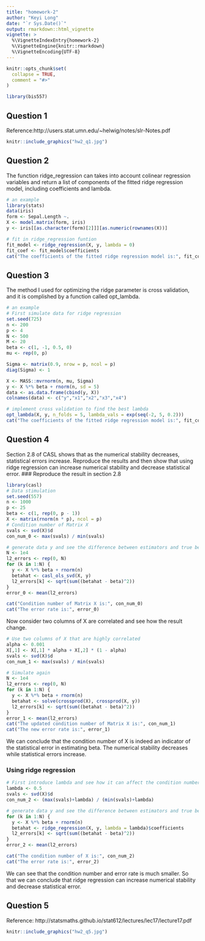 ---
title: "homework-2"
author: "Keyi Long"
date: "`r Sys.Date()`"
output: rmarkdown::html_vignette
vignette: >
  %\VignetteIndexEntry{homework-2}
  %\VignetteEngine{knitr::rmarkdown}
  %\VignetteEncoding{UTF-8}
---

```{r, include = FALSE}
knitr::opts_chunk$set(
  collapse = TRUE,
  comment = "#>"
)
```

```{r setup}
library(bis557)
```

## Question 1
Reference:http://users.stat.umn.edu/~helwig/notes/slr-Notes.pdf
```{r}
knitr::include_graphics("hw2_q1.jpg")
```
## Question 2
The function ridge_regression can takes into account colinear regression variables and return a list of components of the fitted ridge regression model, including coefficients and lambda.
```{r}
# an example
library(stats)
data(iris)
form <- Sepal.Length ~. 
X <- model.matrix(form, iris)
y <- iris[[as.character(form)[2]]][as.numeric(rownames(X))]

# fit in ridge_regression funtion
fit_model <- ridge_regression(X, y, lambda = 0)
fit_coef <- fit_model$coefficients
cat("The coefficients of the fitted ridge regression model is:", fit_coef)
```

## Question 3
The method I used for optimizing the ridge parameter is cross validation, and it is complished by a function called opt_lambda.
```{r}
# an example
# First simulate data for ridge regression
set.seed(725)
n <- 200
p <- 4
N <- 500
M <- 20
beta <- c(1, -1, 0.5, 0)
mu <- rep(0, p)

Sigma <- matrix(0.9, nrow = p, ncol = p)
diag(Sigma) <- 1

X <- MASS::mvrnorm(n, mu, Sigma)
y <- X %*% beta + rnorm(n, sd = 5)
data <- as.data.frame(cbind(y, X))
colnames(data) <- c("y","x1","x2","x3","x4")

# implement cross validation to find the best lambda
opt_lambda(X, y, n_folds = 5, lambda_vals = exp(seq(-2, 5, 0.2)))
cat("The coefficients of the fitted ridge regression model is:", fit_coef)
```

## Question 4
Section 2.8 of CASL shows that as the numerical stability decreases, statistical errors increase. Reproduce the results and then show that using ridge regression can increase numerical stability and decrease statistical error.
### Reproduce the result in section 2.8
```{r}
library(casl)
# Data stimulation
set.seed(557)
n <- 1000
p <- 25
beta <- c(1, rep(0, p - 1))
X <- matrix(rnorm(n * p), ncol = p)
# Condition number of Matrix X
svals <- svd(X)$d
con_num_0 <- max(svals) / min(svals)

# generate data y and see the difference between estimators and true beta
N <- 1e4
l2_errors <- rep(0, N)
for (k in 1:N) {
  y <- X %*% beta + rnorm(n)
  betahat <- casl_ols_svd(X, y)
  l2_errors[k] <- sqrt(sum((betahat - beta)^2))
}
error_0 <- mean(l2_errors)

cat("Condition number of Matrix X is:", con_num_0)
cat("The error rate is:", error_0)
```
Now consider two columns of X are correlated and see how the result change.
```{r}
# Use two columns of X that are highly correlated
alpha <- 0.001
X[,1] <- X[,1] * alpha + X[,2] * (1 - alpha)
svals <- svd(X)$d
con_num_1 <- max(svals) / min(svals)

# Simulate again
N <- 1e4
l2_errors <- rep(0, N)
for (k in 1:N) {
  y <- X %*% beta + rnorm(n)
  betahat <- solve(crossprod(X), crossprod(X, y))
  l2_errors[k] <- sqrt(sum((betahat - beta)^2))
}
error_1 <- mean(l2_errors)
cat("The updated condition number of Matrix X is:", con_num_1) 
cat("The new error rate is:", error_1)
```
We can conclude that the condition number of X is indeed an indicator of the statistical error in estimating beta. The numerical stability decreases while statistical errors increase.

### Using ridge regression
```{r}
# First introduce lambda and see how it can affect the condition number of X
lambda <- 0.5
svals <- svd(X)$d
con_num_2 <- (max(svals)+lambda) / (min(svals)+lambda)

# generate data y and see the difference between estimators and true beta
for (k in 1:N) {
  y <- X %*% beta + rnorm(n)
  betahat <- ridge_regression(X, y, lambda = lambda)$coefficients
  l2_errors[k] <- sqrt(sum((betahat - beta)^2))
}
error_2 <- mean(l2_errors)

cat("The condition number of X is:", con_num_2)
cat("The error rate is:", error_2)
```
We can see that the condition number and error rate is much smaller. So that we can conclude that ridge regression can increase numerical stability and decrease statistical error.

## Question 5
Reference: http://statsmaths.github.io/stat612/lectures/lec17/lecture17.pdf
```{r}
knitr::include_graphics("hw2_q5.jpg")
```


